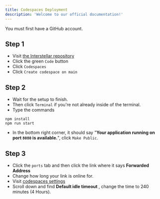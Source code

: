 ```yaml
---
title: Codespaces Deployment
description: 'Welcome to our official documentation!'
---
```

<Warning>You must first have a GitHub account.</Warning>
## Step 1 
- Visit [the Interstellar repository](https://github.com/InterstellarNetwork/Interstellar)
- Click the green `Code` button
- Click `Codespaces`
- Click `Create codespace on main`
## Step 2 
- Wait for the setup to finish.
- Then click `Terminal` if you're not already inside of the terminal.
- Type the commands 
```
npm install
npm run start
```
- In the bottom right corner, it should say "**Your application running on port `8080` is available.**", click `Make Public`.
## Step 3
- Click the `ports` tab and then click the link where it says **Forwarded Address**
- Change how long your link is online for.
- Visit [codespaces settings](https://github.com/settings/codespaces)
- Scroll down and find **Default idle timeout** , change the time to 240 minutes (4 Hours).

